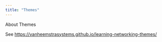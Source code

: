 ```yaml
---
title: "Themes"
---
```


About Themes

See <https://vanheemstrasystems.github.io/learning-networking-themes/>
